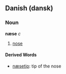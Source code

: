 ==Danish (dansk)==
===Noun===
'''næse''' ''c''

#[[nose]]
====Derived Words====
*[[næsetip]]: tip of the nose
